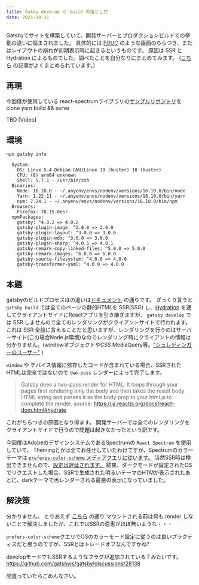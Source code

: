 ```yaml
---
title: Gatby develop と build の落とし穴
date: 2021-10-31
---
```


Gatsbyでサイトを構築していて、開発サーバーとプロダクションビルドでの挙動の違いに悩まされました。
具体的には [FOUC](https://en.wikipedia.org/wiki/Flash_of_unstyled_content) のような画面のちらつき、またはレイアウトの崩れが初期表示時に起きるというものです。
原因は SSR と Hydration によるものでした。調べたことを自分なりにまとめてみます。
([こちら](https://www.joshwcomeau.com/react/the-perils-of-rehydration/#server-side-rendering-101) の記事がよくまとめられています。)

## 再現
今回僕が使用している react-spectrumライブラリの[サンプルリポジトリ](https://github.com/devongovett/rsp-gatsby)をclone
yarn build && serve

TBD [Video]


## 環境

```shell
npx gatsby info

  System:
    OS: Linux 5.4 Debian GNU/Linux 10 (buster) 10 (buster)
    CPU: (8) arm64 unknown
    Shell: 5.7.1 - /usr/bin/zsh
  Binaries:
    Node: 16.10.0 - ~/.anyenv/envs/nodenv/versions/16.10.0/bin/node
    Yarn: 1.22.11 - ~/.anyenv/envs/nodenv/versions/16.10.0/bin/yarn
    npm: 7.24.1 - ~/.anyenv/envs/nodenv/versions/16.10.0/bin/npm
  Browsers:
    Firefox: 78.15.0esr
  npmPackages:
    gatsby: ^4.0.2 => 4.0.2
    gatsby-plugin-image: ^2.0.0 => 2.0.0
    gatsby-plugin-layout: ^3.0.0 => 3.0.0
    gatsby-plugin-mdx: ^3.0.0 => 3.0.0
    gatsby-plugin-sharp: ^4.0.1 => 4.0.1
    gatsby-remark-copy-linked-files: ^5.0.0 => 5.0.0
    gatsby-remark-images: ^6.0.0 => 6.0.0
    gatsby-source-filesystem: ^4.0.0 => 4.0.0
    gatsby-transformer-yaml: ^4.0.0 => 4.0.0
```

## 本題
gatsbyのビルドプロセスはの違いは[ドキュメント](https://www.gatsbyjs.com/docs/conceptual/overview-of-the-gatsby-build-process/#understanding-gatsby-develop-runtime) の通りです。
ざっくり言うと `gatsby build` では全てのページの静的HTMLを SSR(SSG) し、[Hydration](https://www.gatsbyjs.com/docs/conceptual/react-hydration/) を通してクライアントサイドにReactアプリを引き継ぎますが、
`gatsby develop` では SSR しませんので全てのレンダリングがクライアントサイドで行われます。
これは SSR 全般に言えることだと思いますが、レンダリングを行うのはサーバーサイド(この場合Node.js環境)なのでレンダリング時にクライアントの情報は分かりません。(windowオブジェクトやCSS MediaQuery等。["シュレディンガーのユーザー"](https://www.joshwcomeau.com/react/the-perils-of-rehydration/#schrodingers-user) )

`window` や デバイス情報に依存したコードが含まれている場合、SSRされたHTMLは完全ではないので `two-pass` レンダーによって完了します。
> Gatsby does a two-pass render for HTML. It loops through your pages first rendering only the body and then takes the result body HTML string and passes it as the body prop to your html.js to complete the render.
> source: https://ja.reactjs.org/docs/react-dom.html#hydrate

これがちらつきの原因となり得ます。
開発サーバーでは全てのレンダリングをクライアントサイドで行うので問題は起きなかったという訳です。

今回僕はAdobeのデザインシステムであるSpectrumの `React Spectrum` を使用していて、
Themingとかは全てお任せしていたわけですが、Spectrumのカラーテーマは [`preferes-color-scheme` メディアクエリに従います。](https://react-spectrum.adobe.com/react-spectrum/theming.html#color-schemes)
当然SSR時は検出できませんので、[設定は遅延されます。](https://react-spectrum.adobe.com/react-spectrum/ssr.html#ssr-provider)
結果、ダークモードが設定されたOSでリクエストした場合、SSRで生成された明るいテーマのHTMが表示されたあとに、darkテーマで再レンダーされる最悪の表示になっていました。

## 解決策
分かりません。
とりあえず [こちら](https://www.joshwcomeau.com/react/the-perils-of-rehydration/#the-solution) の通り
マウントされる前は何も render しないことで解決しましたが、これではSSRの恩恵がほぼ無いような・・・

`prefers-color-scheme`クエリでOSのカラーモード設定に従うのは良いプラクティスだと思うのですが、SSRとはトレードオフなんですかね?

developモードでもSSRするようなフラグが追加されている？みたいです。
https://github.com/gatsbyjs/gatsby/discussions/28138

間違っていたらごめんなさい。
